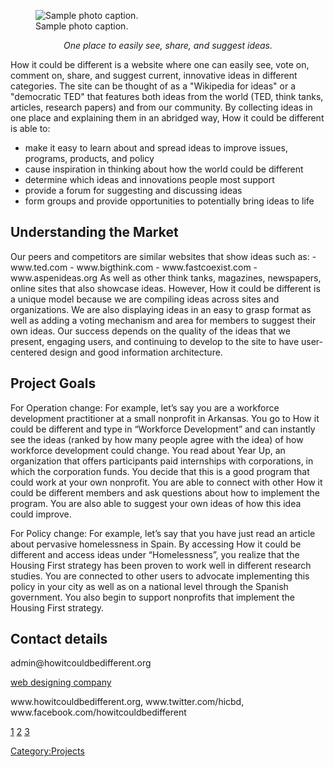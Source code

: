 <!-- Comments that appear only in the edit view are formatted like this. -->
<!-- These comments are offered as an aid as you get started. Remove as you wish. -->
<!-- next line is the code for inserting an image; delete if you don't have an image yet -->

[[File:http://www.idealist.org/images/uploads/c4/c4956823-2db2-43bb-961f-250cba611e07-m.jpg|thumb|right|Sample photo caption.]]

<center>''One place to easily see, share, and suggest ideas. ''</center>

How it could be different is a website where one can easily see, vote on, comment on, share, and suggest current, innovative ideas in different categories. The site can be thought of as a "Wikipedia for ideas" or a "democratic TED" that features both ideas from the world (TED, think tanks, articles, research papers) and from our community.  By collecting ideas in one place and explaining them in an abridged way, How it could be different is able to:

* make it easy to learn about and spread ideas to improve issues, programs, products, and policy
* cause inspiration in thinking about how the world could be different
* determine which ideas and innovations people most support
* provide a forum for suggesting and discussing ideas
* form groups and provide opportunities to potentially bring ideas to life

== Understanding the Market ==
Our peers and competitors are similar websites that show ideas such as: -	www.ted.com - www.bigthink.com -	www.fastcoexist.com -	www.aspenideas.org As well as other think tanks, magazines, newspapers, online sites that also showcase ideas. However, How it could be different is a unique model because we are compiling ideas across sites and organizations. We are also displaying ideas in an easy to grasp format as well as adding a voting mechanism and area for members to suggest their own ideas. Our success depends on the quality of the ideas that we present, engaging users, and continuing to develop to the site to have user-centered design and good information architecture.

== Project Goals ==

For Operation change: For example, let’s say you are a workforce development practitioner at a small nonprofit in Arkansas. You go to How it could be different and type in “Workforce Development” and can instantly see the ideas (ranked by how many people agree with the idea) of how workforce development could change. You read about Year Up, an organization that offers participants paid internships with corporations, in which the corporation funds. You decide that this is a good program that could work at your own nonprofit. You are able to connect with other How it could be different members and ask questions about how to implement the program. You are also able to suggest your own ideas of how this idea could improve. 

For Policy change: For example, let’s say that you have just read an article about pervasive homelessness in Spain. By accessing How it could be different and access ideas under “Homelessness”, you realize that the Housing First strategy has been proven to work well in different research studies. You are connected to other users to advocate implementing this policy in your city as well as on a national level through the Spanish government. You also begin to support nonprofits that implement the Housing First strategy.

== Contact details ==
admin@howitcouldbedifferent.org

[http://www.eyebridge.in web designing company]

www.howitcouldbedifferent.org,
www.twitter.com/hicbd,
www.facebook.com/howitcouldbedifferent

[http://www.howitcouldbedifferent.org]
[http://www.twitter.com/hicbd] 
[http://www.facebook.com/howitcouldbedifferent]


<!-- Don't change the next line unless you intend to change the categorization -->
<!-- Do add additional, appropriate categories.  See http://www.appropedia.org/Appropedia:CategoryTree for ideas. -->
[[Category:Projects]]